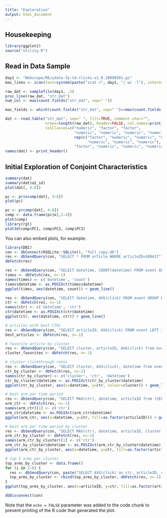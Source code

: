 ```yaml
---
title: "Exploration"
output: html_document
---
```


## Housekeeping
```r
library(ggplot2)
source("utility.R")
```

## Read in Data Sample
```r
day1 <- "Webscope/R6/ydata-fp-td-clicks-v1_0.20090501.gz"
max_lines <- scan(text=system(paste("zcat <", day1, "| wc -l"), intern=TRUE), n=1)

raw_dat <- samplefile(day1, .5)
proc_line(raw_dat, "str_dat")
num_col <- max(count.fields("str_dat", sep=" "))

max_fields <- which(count.fields("str_dat", sep=" ")==max(count.fields("str_dat", sep=" ")))

dat <- read.table("str_dat", sep=" ", fill=TRUE, comment.char="",
                  nrows=length(raw_dat), header=FALSE, col.names=print_header(),
                  colClasses=c("numeric", "factor", "factor", 
                               "numeric", "numeric", "numeric", "numeric", "numeric", "numeric",
                               rep(c("factor", "numeric", "numeric", "numeric",
                                     "numeric", "numeric", "numeric"), 22), "factor", "numeric",
                               "factor", "numeric", "numeric", "numeric", "numeric", "numeric", "numeric"))
names(dat) <- print_header()
```

## Initial Exploration of Conjoint Characteristics

```r
summary(dat)
summary(dat$a1_id)
plot(dat[, 4:8])

pc <- princomp(dat[, 4:8])
plot(pc)

pc <- prcomp(dat[, 4:8])
comp <- data.frame(pc$x[,1:4])
plot(comp)
library(rgl)
plot3d(comp$PC1, comp$PC2, comp$PC3)
```

You can also embed plots, for example:

```r
library(DBI)
con <- dbConnect(RSQLite::SQLite(), "full_copy.db")
res <- dbSendQuery(con, "SELECT * FROM article WHERE articleID=109417")
dbFetch(res)

res <- dbSendQuery(con, "SELECT datetime, COUNT(datetime) FROM event GROUP BY datetime")
times <- dbFetch(res, n=-1)
names(times) <- c('datetime', 'count')
times$datetime <- as.POSIXct(times$datetime)
ggplot(times, aes(datetime, count)) + geom_line()

res <- dbSendQuery(con, "SELECT datetime, AVG(click) FROM event GROUP BY datetime")
ctr <- dbFetch(res, n=-1)
names(ctr) <- c('datetime', 'ctr')
ctr$datetime <- as.POSIXct(ctr$datetime)
ggplot(ctr, aes(datetime, ctr)) + geom_line()

# articles with best CTRs
res <- dbSendQuery(con, "SELECT articleID, AVG(click) FROM event LEFT JOIN article ON event.displayed=article.articleID GROUP BY articleID ORDER BY AVG(click) DESC")
best_articles <- dbFetch(res, n=-1)

# favorite article by cluster
res <- dbSendQuery(con, "SELECT cluster, articleID, AVG(click) from event LEFT JOIN article ON event.displayed=article.articleID LEFT JOIN user ON event.userID=user.userID GROUP BY cluster")
cluster_favorites <- dbFetch(res, n=-1)

# cluster clickthrough rates
res <- dbSendQuery(con, "SELECT cluster, AVG(click), datetime from event LEFT JOIN user ON event.userID=user.userID GROUP BY cluster, datetime")
ctr_by_cluster <- dbFetch(res, n=-1)
names(ctr_by_cluster) <- c('cluster', 'ctr', 'datetime')
ctr_by_cluster$datetime <- as.POSIXct(ctr_by_cluster$datetime)
ggplot(ctr_by_cluster, aes(x=datetime, y=ctr, colour=cluster)) + geom_line() + stat_smooth(method='loess', formula=y ~ x, size=1)

# best arm per time period
res <- dbSendQuery(con, "SELECT MAX(ctr), datetime, articleID from (SELECT AVG(click) as ctr, datetime, articleID from event LEFT JOIN article ON event.displayed=article.articleID GROUP BY datetime, articleID) GROUP BY datetime")
arm_ctr <- dbFetch(res, n=-1)
names(arm_ctr)[1] <- c('ctr')
arm_ctr$datetime <- as.POSIXct(arm_ctr$datetime)
ggplot(arm_ctr, aes(x=datetime, y=ctr, fill=as.factor(articleID))) + geom_bar(stat='Identity')

# best arm per time period by cluster
res <- dbSendQuery(con, "SELECT MAX(ctr), datetime, articleID, cluster from (SELECT AVG(click) as ctr, datetime, articleID, cluster from event LEFT JOIN article ON event.displayed=article.articleID LEFT JOIN user ON event.userID=user.userID GROUP BY datetime, articleID, cluster) GROUP BY datetime, cluster")
arm_ctr_by_cluster <- dbFetch(res, n=-1)
names(arm_ctr_by_cluster)[1] <- c('ctr')
arm_ctr_by_cluster$datetime <- as.POSIXct(arm_ctr_by_cluster$datetime)
ggplot(arm_ctr_by_cluster, aes(x=datetime, y=ctr, fill=as.factor(articleID))) + geom_bar(stat='Identity') + facet_wrap(~cluster)

# top 5 arms per cluster
top_arms_by_cluster <- data.frame()
for (i in 2:6) {
  res <- dbSendQuery(con, paste("SELECT AVG(click) as ctr, articleID, cluster from event LEFT JOIN article ON event.displayed=article.articleID LEFT JOIN user ON event.userID=user.userID WHERE cluster=", i, "GROUP BY articleID ORDER BY ctr DESC LIMIT 5"))
  top_arms_by_cluster <- rbind(top_arms_by_cluster, dbFetch(res, n=-1))
}
ggplot(top_arms_by_cluster, aes(x=articleID, y=ctr, fill=as.factor(articleID))) + geom_bar(stat='Identity') + facet_wrap(~cluster)

dbDisconnect(con)
```

Note that the `echo = FALSE` parameter was added to the code chunk to prevent printing of the R code that generated the plot.

